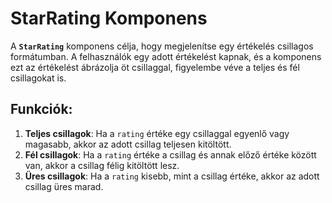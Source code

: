# StarRating Komponens

A **`StarRating`** komponens célja, hogy megjelenítse egy értékelés csillagos formátumban. A felhasználók egy adott értékelést kapnak, és a komponens ezt az értékelést ábrázolja öt csillaggal, figyelembe véve a teljes és fél csillagokat is.

## **Funkciók**:

1. **Teljes csillagok**: Ha a `rating` értéke egy csillaggal egyenlő vagy magasabb, akkor az adott csillag teljesen kitöltött.
2. **Fél csillagok**: Ha a `rating` értéke a csillag és annak előző értéke között van, akkor a csillag félig kitöltött lesz.
3. **Üres csillagok**: Ha a `rating` kisebb, mint a csillag értéke, akkor az adott csillag üres marad.